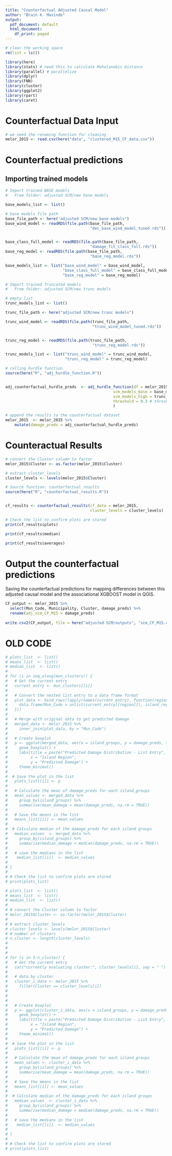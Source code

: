 ```yaml
---
title: "Counterfactual Adjusted Causal Model"
author: "Brain K. Masinde"
output:
  pdf_document: default
  html_document:
    df_print: paged
---
```



```r
# clear the working space
rm(list = ls())

library(here)
library(stats) # need this to calculate Mahalanobis Distance
library(parallel) # parallelize
library(dplyr)
library(FNN)
library(cluster)
library(ggplot2)
library(rpart)
library(caret)
```


# Counterfactual Data Input
```r
# we need the renaming function for cleaning
melor_2015 <- read.csv(here("data", "clustered_M15_CF_data.csv"))
```

# Counterfactual predictions

## Importing trained models
```r
# Import trained BASE models
#   From folder: adjusted SCM/new base models

base_models_list <- list()

# base models file path
base_file_path <- here("adjusted SCM/new base models")
base_wind_model <- readRDS(file.path(base_file_path, 
                                     "dec_base_wind_model_tuned.rds"))


base_class_full_model <- readRDS(file.path(base_file_path, 
                                     "damage_fit_class_full.rds"))
base_reg_model <- readRDS(file.path(base_file_path, 
                                     "base_reg_model.rds"))

base_models_list <- list("base_wind_model" = base_wind_model, 
                         "base_class_full_model" = base_class_full_model, 
                         "base_reg_model" = base_reg_model)
```

```r
# Import trained Truncated models
#   From folder: adjusted SCM/new trunc models

# empty list
trunc_models_list <- list()

trunc_file_path <- here("adjusted SCM/new trunc models")

trunc_wind_model <- readRDS(file.path(trunc_file_path,
                                      "trunc_wind_model_tuned.rds"))


trunc_reg_model <- readRDS(file.path(trunc_file_path,
                                      "trunc_reg_model.rds"))

trunc_models_list <- list("trunc_wind_model" = trunc_wind_model,
                          "trunc_reg_model" = trunc_reg_model)
```


```r
# calling hurdle function
source(here("R", "adj_hurdle_function.R"))


adj_counterfactual_hurdle_preds  <- adj_hurdle_function(df = melor_2015,
                                               scm_models_base = base_models_list,
                                               scm_models_high = trunc_models_list,
                                               threshold = 0.3 # threshold in train/test models is 0.35
                                               )
```

```r
# append the results to the counterfactual dataset
melor_2015  <- melor_2015 %>%
    mutate(damage_preds = adj_counterfactual_hurdle_preds)
```

# Counteractual Results
```r

# convert the Cluster column to factor
melor_2015$Cluster <- as.factor(melor_2015$Cluster)

# extract cluster_levels
cluster_levels <- levels(melor_2015$Cluster)

# Source function: counterfactual_results 
source(here("R", "counterfactual_results.R"))


cf_results <- counterfactual_results(cf_data = melor_2015, 
                                     cluster_levels = cluster_levels) 


```


```r
# Check the list to confirm plots are stored
print(cf_results$plots)
```

```r
print(cf_results$median)
```

```r
print(cf_results$averages)
```


# Output the counterfactual predictions
Saving the counterfactual predictions for mapping differences  between this 
adjusted causal model and the associational XGBOOST model in QGIS.
```r
CF_output <- melor_2015 %>%
  select(Mun_Code, Municipality, Cluster, damage_preds) %>%
  rename(adj_scm_CF_M15 = damage_preds)
  
write.csv2(CF_output, file = here("adjusted SCM/outputs", "scm_CF_M15.csv"))
```


# OLD CODE
```r
# plots_list  <- list()
# means_list  <- list()
# median_list  <- list()
# 
# for (i in seq_along(mun_clusters)) {
#   # Get the current entry
#   current_entry <- mun_clusters[[i]]
# 
#   # Convert the nested list entry to a data frame format
#   plot_data <- bind_rows(lapply(names(current_entry), function(region) {
#     data.frame(Mun_Code = unlist(current_entry[[region]]), island_regions = region, stringsAsFactors = FALSE)
#   }))
# 
#   # Merge with original data to get predicted damage
#   merged_data <- melor_2015 %>%
#     inner_join(plot_data, by = "Mun_Code")
# 
#   # Create boxplot
#   p <- ggplot(merged_data, aes(x = island_groups, y = damage_preds, fill = island_groups)) +
#     geom_boxplot() +
#     labs(title = paste("Predicted Damage Distribution - List Entry", i),
#          x = "Island Region",
#          y = "Predicted Damage") +
#     theme_minimal()
# 
#  # Save the plot in the list
#   plots_list[[i]] <- p
# 
#   # Calculate the mean of damage_preds for each island_groups
#   mean_values <- merged_data %>%
#     group_by(island_groups) %>%
#     summarise(mean_damage = mean(damage_preds, na.rm = TRUE))
# 
#   # Save the means in the list
#   means_list[[i]] <- mean_values
# 
#  # Calculate median of the damage_preds for each island groups
#   median_values  <- merged_data %>%
#     group_by(island_groups) %>%
#     summarise(median_damage = median(damage_preds, na.rm = TRUE))
# 
#   # save the medians in the list
#    median_list[[i]]  <- median_values
# 
# }
# 
# # Check the list to confirm plots are stored
# print(plots_list)
```



```r
# plots_list  <- list()
# means_list  <- list()
# median_list  <- list()
# 
# # convert the Cluster column to factor
# melor_2015$Cluster <- as.factor(melor_2015$Cluster)
# 
# # extract cluster_levels
# cluster_levels <- levels(melor_2015$Cluster)
# # number of clusters
# n_cluster <- length(cluster_levels)
# 
# 
# 
# for (i in 1:n_cluster) {
#   # Get the current entry
#   cat("currently evaluating cluster:", cluster_levels[i], sep = " ")
# 
#   # data by cluster
#   cluster_i_data <- melor_2015 %>%
#     filter(Cluster == cluster_levels[i])
# 
# 
# 
#   # Create boxplot
#   p <- ggplot(cluster_i_data, aes(x = island_groups, y = damage_preds, fill = island_groups)) +
#     geom_boxplot() +
#     labs(title = paste("Predicted Damage Distribution - List Entry", i),
#          x = "Island Region",
#          y = "Predicted Damage") +
#     theme_minimal()
# 
#  # Save the plot in the list
#   plots_list[[i]] <- p
# 
#   # Calculate the mean of damage_preds for each island_groups
#   mean_values <- cluster_i_data %>%
#     group_by(island_groups) %>%
#     summarise(mean_damage = mean(damage_preds, na.rm = TRUE))
# 
#   # Save the means in the list
#   means_list[[i]] <- mean_values
# 
#  # Calculate median of the damage_preds for each island groups
#   median_values  <- cluster_i_data %>%
#     group_by(island_groups) %>%
#     summarise(median_damage = median(damage_preds, na.rm = TRUE))
# 
#   # save the medians in the list
#    median_list[[i]]  <- median_values
# 
# }
# 
# # Check the list to confirm plots are stored
# print(plots_list)
```

